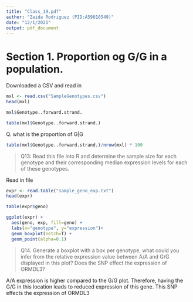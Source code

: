 ```yaml
---
title: "Class_19.pdf"
author: "Zaida Rodriguez (PID:A59010549)"
date: "12/1/2021"
output: pdf_document
---
```


# Section 1. Proportion og G/G in a population. 

Downloaded a CSV and read in

```r
mxl <- read.csv("SampleGenotypes.csv")
head(mxl)
```

```r
mxl$Genotype..forward.strand.
```
```r
table(mxl$Genotype..forward.strand.)
```

Q. what is the proportion of G|G

```r
table(mxl$Genotype..forward.strand.)/nrow(mxl) * 100
```
> Q13: Read this file into R and determine the sample size for each genotype and their corresponding median expression levels for each of these genotypes.

Read in file
```r
expr <- read.table("sample_geno_exp.txt")
head(expr)
```

```r
table(expr$geno)
```

```r
ggplot(expr) + 
  aes(geno, exp, fill=geno) +
  labs(x="genotype", y="expression")+
  geom_boxplot(notch=T) +
  geom_point(alpha=0.1)
```
>Q14. Generate a boxplot with a box per genotype, what could you infer from the relative expression value between A/A and G/G displayed in this plot? Does the SNP effect the expression of ORMDL3?

A/A expression is higher compared to the G/G plot. Therefore, having the G/G in this location leads to reduced expression of this gene. This SNP effects the expression of ORMDL3

